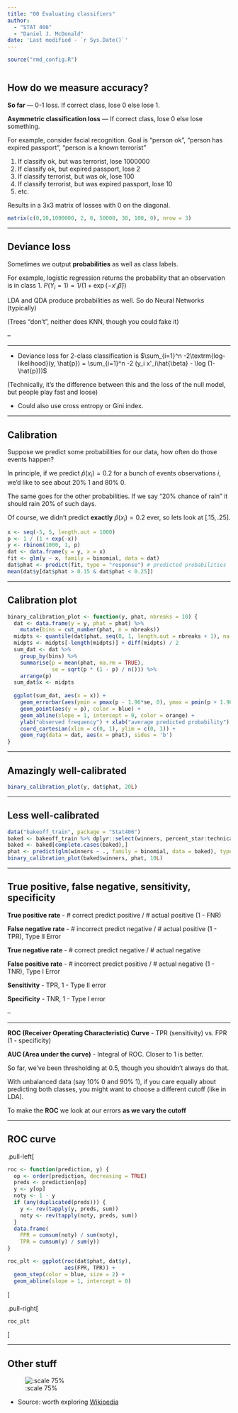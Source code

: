 ```yaml
---
title: "00 Evaluating classifiers"
author: 
  - "STAT 406"
  - "Daniel J. McDonald"
date: 'Last modified - `r Sys.Date()`'
---
```


```r
source("rmd_config.R")
```

```r
```


## How do we measure accuracy?

**So far** --- 0-1 loss. If correct class, lose 0 else lose 1.

**Asymmetric classification loss** --- If correct class, lose 0 else lose something.

For example, consider facial recognition. Goal is "person ok", "person has expired passport", "person is a known terrorist"

1. If classify ok, but was terrorist, lose 1000000
1. If classify ok, but expired passport, lose 2
1. If classify terrorist, but was ok, lose 100
1. If classify terrorist, but was expired passport, lose 10
1. etc.

Results in a 3x3 matrix of losses with 0 on the diagonal.

```r
matrix(c(0,10,1000000, 2, 0, 50000, 30, 100, 0), nrow = 3)
```

---

## Deviance loss

Sometimes we output **probabilities** as well as class labels.

For example, logistic regression returns the probability that an observation is in class 1. $P(Y_i = 1) = 1 / (1 + \exp\{-x'_i \hat\beta\})$

LDA and QDA produce probabilities as well. So do Neural Networks (typically)

(Trees "don't", neither does KNN, though you could fake it)

--

 ---

* Deviance loss for 2-class classification is $\sum_{i=1}^n -2\textrm{log-likelihood}(y, \hat{p}) = \sum_{i=1}^n -2 (y_i x'_i\hat{\beta} - \log (1-\hat{p}))$

(Technically, it's the difference between this and the loss of the null model, but people play fast and loose)

* Could also use cross entropy or Gini index.

---

## Calibration

Suppose we predict some probabilities for our data, how often do those events happen?

In principle, if we predict $\hat{p}(x_i)=0.2$ for a bunch of events observations $i$, we'd like to see about 20% 1 and 80% 0.

The same goes for the other probabilities. If we say "20% chance of rain" it should rain 20% of such days.


Of course, we didn't predict **exactly** $\hat{p}(x_i)=0.2$ ever, so lets look at $[.15, .25]$.

```r
x <- seq(-5, 5, length.out = 1000)
p <- 1 / (1 + exp(-x))
y <- rbinom(1000, 1, p)
dat <- data.frame(y = y, x = x)
fit <- glm(y ~ x, family = binomial, data = dat)
dat$phat <- predict(fit, type = "response") # predicted probabilities
mean(dat$y[dat$phat > 0.15 & dat$phat < 0.25])
```

---

## Calibration plot

```r
binary_calibration_plot <- function(y, phat, nbreaks = 10) {
  dat <- data.frame(y = y, phat = phat) %>%
    mutate(bins = cut_number(phat, n = nbreaks))
  midpts <- quantile(dat$phat, seq(0, 1, length.out = nbreaks + 1), na.rm = TRUE)
  midpts <- midpts[-length(midpts)] + diff(midpts) / 2
  sum_dat <- dat %>% 
    group_by(bins) %>%
    summarise(p = mean(phat, na.rm = TRUE), 
              se = sqrt(p * (1 - p) / n())) %>%
    arrange(p)
  sum_dat$x <- midpts
  
  ggplot(sum_dat, aes(x = x)) + 
    geom_errorbar(aes(ymin = pmax(p - 1.96*se, 0), ymax = pmin(p + 1.96*se, 1))) +
    geom_point(aes(y = p), color = blue) + 
    geom_abline(slope = 1, intercept = 0, color = orange) +
    ylab("observed frequency") + xlab("average predicted probability") +
    coord_cartesian(xlim = c(0, 1), ylim = c(0, 1)) +
    geom_rug(data = dat, aes(x = phat), sides = 'b')
}
```

---

## Amazingly well-calibrated

```r
binary_calibration_plot(y, dat$phat, 20L)
```

---

## Less well-calibrated

```r
data("bakeoff_train", package = "Stat406")
baked <- bakeoff_train %>% dplyr::select(winners, percent_star:technical_median)
baked <- baked[complete.cases(baked),]
phat <- predict(glm(winners ~ ., family = binomial, data = baked), type = "response")
binary_calibration_plot(baked$winners, phat, 10L)
```


---

## True positive, false negative, sensitivity, specificity

**True positive rate** - # correct predict positive  / # actual positive (1 - FNR)

**False negative rate** - # incorrect predict negative  / # actual positive (1 - TPR), Type II Error

**True negative rate** - # correct predict negative  / # actual negative

**False positive rate** - # incorrect predict positive  / # actual negative (1 - TNR), Type I Error


**Sensitivity** - TPR, 1 - Type II error

**Specificity** - TNR, 1 - Type I error

--

 ---
 
**ROC (Receiver Operating Characteristic) Curve** - TPR (sensitivity) vs. FPR (1 - specificity)
 
**AUC (Area under the curve)** - Integral of ROC. Closer to 1 is better.
 
So far, we've been thresholding at 0.5, though you shouldn't always do that. 
 
With unbalanced data (say 10% 0 and 90% 1), if you care equally about predicting both classes, you might want to choose a different cutoff (like in LDA).
 
To make the **ROC** we look at our errors **as we vary the cutoff**
 
---

## ROC curve


.pull-left[

```r
roc <- function(prediction, y) {
  op <- order(prediction, decreasing = TRUE)
  preds <- prediction[op]
  y <- y[op]
  noty <- 1 - y
  if (any(duplicated(preds))) {
    y <- rev(tapply(y, preds, sum))
    noty <- rev(tapply(noty, preds, sum))
  }
  data.frame(
    FPR = cumsum(noty) / sum(noty), 
    TPR = cumsum(y) / sum(y))
}

roc_plt <- ggplot(roc(dat$phat, dat$y), 
                  aes(FPR, TPR)) +
  geom_step(color = blue, size = 2) +
  geom_abline(slope = 1, intercept = 0)
```

]

.pull-right[

```r
roc_plt
```

]

---

## Other stuff

![:scale 75%](gfx/huge-roc.png)

* Source: worth exploring [Wikipedia](https://en.wikipedia.org/wiki/Receiver_operating_characteristic)
